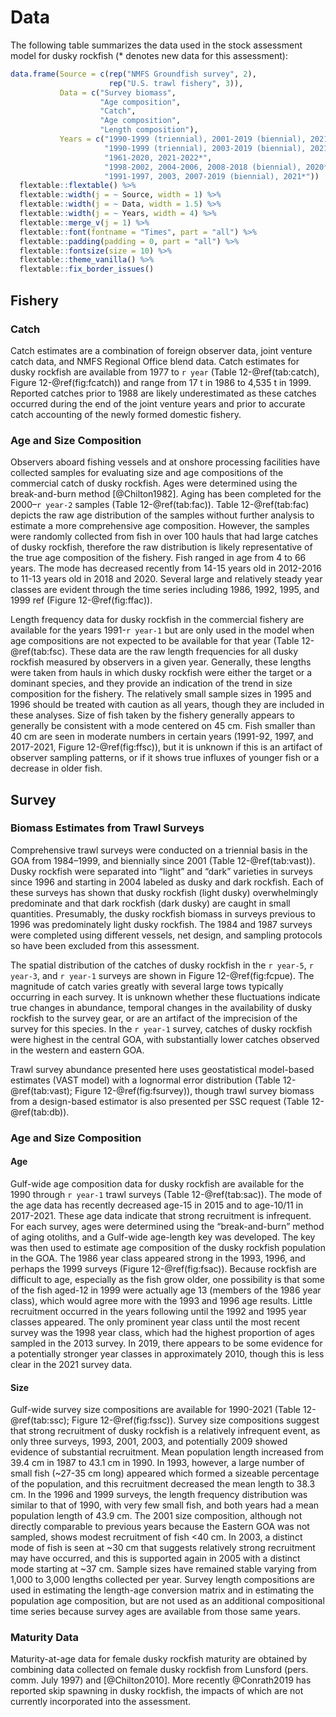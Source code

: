 # Data

The following table summarizes the data used in the stock assessment model for dusky rockfish (* denotes new data for this assessment):

```r

data.frame(Source = c(rep("NMFS Groundfish survey", 2),
                      rep("U.S. trawl fishery", 3)),
           Data = c("Survey biomass",
                    "Age composition",
                    "Catch",
                    "Age composition",
                    "Length composition"),
           Years = c("1990-1999 (triennial), 2001-2019 (biennial), 2021*",
                     "1990-1999 (triennial), 2003-2019 (biennial), 2021*",
                     "1961-2020, 2021-2022*",
                     "1998-2002, 2004-2006, 2008-2018 (biennial), 2020*",
                     "1991-1997, 2003, 2007-2019 (biennial), 2021*"))  %>% 
  flextable::flextable() %>% 
  flextable::width(j = ~ Source, width = 1) %>% 
  flextable::width(j = ~ Data, width = 1.5) %>% 
  flextable::width(j = ~ Years, width = 4) %>% 
  flextable::merge_v(j = 1) %>% 
  flextable::font(fontname = "Times", part = "all") %>% 
  flextable::padding(padding = 0, part = "all") %>% 
  flextable::fontsize(size = 10) %>% 
  flextable::theme_vanilla() %>% 
  flextable::fix_border_issues() 

```

## Fishery

### Catch

Catch estimates are a combination of foreign observer data, joint venture catch data, and NMFS Regional Office blend data. 
Catch estimates for dusky rockfish are available from 1977 to `r year` (Table 12-\@ref(tab:catch), Figure 12-\@ref(fig:fcatch)) and range from 17 t in 1986 to 4,535 t in 1999. 
Reported catches prior to 1988 are likely underestimated as these catches occurred during the end of the joint venture years and prior to accurate catch accounting of the newly formed domestic fishery.

### Age and Size Composition

Observers aboard fishing vessels and at onshore processing facilities have collected samples for evaluating size and age compositions of the commercial catch of dusky rockfish. 
Ages were determined using the break-and-burn method [@Chilton1982]. 
Aging has been completed for the 2000--`r year-2` samples (Table 12-\@ref(tab:fac)). 
Table 12-\@ref(tab:fac) depicts the raw age distribution of the samples without further analysis to estimate a more comprehensive age composition. 
However, the samples were randomly collected from fish in over 100 hauls that had large catches of dusky rockfish, therefore the raw distribution is likely representative of the true age composition of the fishery. 
Fish ranged in age from 4 to 66 years. 
The mode has decreased recently from 14-15 years old in 2012-2016 to 11-13 years old in 2018 and 2020.
Several large and relatively steady year classes are evident through the time series including 1986, 1992, 1995, and 1999 ref (Figure 12-\@ref(fig:ffac)).

Length frequency data for dusky rockfish in the commercial fishery are available for the years 1991-`r year-1` but are only used in the model when age compositions are not expected to be available for that year (Table 12-\@ref(tab:fsc). 
These data are the raw length frequencies for all dusky rockfish measured by observers in a given year. 
Generally, these lengths were taken from hauls in which dusky rockfish were either the target or a dominant species, and they provide an indication of the trend in size composition for the fishery. 
The relatively small sample sizes in 1995 and 1996 should be treated with caution as all years, though they are included in these analyses. 
Size of fish taken by the fishery generally appears to generally be consistent with a mode centered on 45 cm.
Fish smaller than 40 cm are seen in moderate numbers in certain years (1991-92, 1997, and 2017-2021, Figure 12-\@ref(fig:ffsc)), but it is unknown if this is an artifact of observer sampling patterns, or if it shows true influxes of younger fish or a decrease in older fish.

## Survey

### Biomass Estimates from Trawl Surveys

Comprehensive trawl surveys were conducted on a triennial basis in the GOA from 1984--1999, and biennially since 2001 (Table 12-\@ref(tab:vast)).
Dusky rockfish were separated into “light” and “dark” varieties in surveys since 1996 and starting in 2004 labeled as dusky and dark rockfish. 
Each of these surveys has shown that dusky rockfish (light dusky) overwhelmingly predominate and that dark rockfish (dark dusky) are caught in small quantities. 
Presumably, the dusky rockfish biomass in surveys previous to 1996 was predominately light dusky rockfish.
The 1984 and 1987 surveys were completed using different vessels, net design, and sampling protocols so have been excluded from this assessment. 

The spatial distribution of the catches of dusky rockfish in the `r year-5`, `r year-3`, and `r year-1` surveys are shown in Figure 12-\@ref(fig:fcpue). 
The magnitude of catch varies greatly with several large tows typically occurring in each survey. 
It is unknown whether these fluctuations indicate true changes in abundance, temporal changes in the availability of dusky rockfish to the survey gear, or are an artifact of the imprecision of the survey for this species. 
In the `r year-1` survey, catches of dusky rockfish were highest in the central GOA, with substantially lower catches observed in the western and eastern GOA. 

Trawl survey abundance presented here uses geostatistical model-based estimates (VAST model) with a lognormal error distribution (Table 12-\@ref(tab:vast); Figure 12-\@ref(fig:fsurvey)), though trawl survey biomass from a design-based estimator is also presented per SSC request (Table 12-\@ref(tab:db)).

### Age and Size Composition 

#### Age 

Gulf-wide age composition data for dusky rockfish are available for the 1990 through `r year-1` trawl surveys (Table 12-\@ref(tab:sac)). 
The mode of the age data has recently decreased age-15 in 2015 and to age-10/11  in 2017-2021. 
These age data indicate that strong recruitment is infrequent. 
For each survey, ages were determined using the “break-and-burn” method of aging otoliths, and a Gulf-wide age-length key was developed. 
The key was then used to estimate age composition of the dusky rockfish population in the GOA. 
The 1986 year class appeared strong in the 1993, 1996, and perhaps the 1999 surveys (Figure 12-\@ref(fig:fsac)).
Because rockfish are difficult to age, especially as the fish grow older, one possibility is that some of the fish aged-12 in 1999 were actually age 13 (members of the 1986 year class), which would agree more with the 1993 and 1996 age results. 
Little recruitment occurred in the years following until the 1992 and 1995 year classes appeared. 
The only prominent year class until the most recent survey was the 1998 year class, which had the highest proportion of ages sampled in the 2013 survey. 
In 2019, there appears to be some evidence for a potentially stronger year classes in approximately 2010, though this is less clear in the 2021 survey data.

#### Size

Gulf-wide survey size compositions are available for 1990-2021 (Table 12-\@ref(tab:ssc); Figure 12-\@ref(fig:fssc)). 
Survey size compositions suggest that strong recruitment of dusky rockfish is a relatively infrequent event, as only three surveys, 1993, 2001, 2003, and potentially 2009 showed evidence of substantial recruitment. 
Mean population length increased from 39.4 cm in 1987 to 43.1 cm in 1990. 
In 1993, however, a large number of small fish (~27-35 cm long) appeared which formed a sizeable percentage of the population, and this recruitment decreased the mean length to 38.3 cm. 
In the 1996 and 1999 surveys, the length frequency distribution was similar to that of 1990, with very few small fish, and both years had a mean population length of 43.9 cm. 
The 2001 size composition, although not directly comparable to previous years because the Eastern GOA was not sampled, shows modest recruitment of fish <40 cm. 
In 2003, a distinct mode of fish is seen at ~30 cm that suggests relatively strong recruitment may have occurred, and this is supported again in 2005 with a distinct mode starting at ~37 cm. 
Sample sizes have remained stable varying from 1,000 to 3,000 lengths collected per year.
Survey length compositions are used in estimating the length-age conversion matrix and in estimating the population age composition, but are not used as an additional compositional time series because survey ages are available from those same years.

### Maturity Data

Maturity-at-age data for female dusky rockfish maturity are obtained by combining data collected on female dusky rockfish from Lunsford (pers. comm. July 1997) and [@Chilton2010].
More recently @Conrath2019 has reported skip spawning in dusky rockfish, the impacts of which are not currently incorporated into the assessment. 
